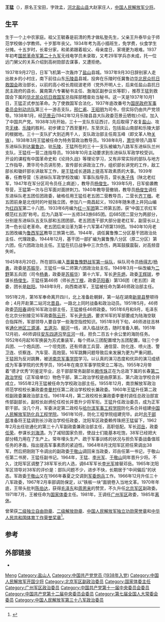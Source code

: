 {{Otheruses|王猛 (消歧义)}}

'''王猛'''（{{bd|1920年|5月29日|2007年|6月29日|catIdx=Wang王猛}}），原名王宝田，字效孟，[[河北省|河北]][[盐山县|盐山县]]大赵家庄人，[[中国人民解放军少将|中国人民解放军少将]]。

== 生平 ==
生于一个上中农家庭。祖父王毓春是前清的秀才做私塾先生，父亲王升泰毕业于师范学校做小学教师。十岁那年丧父。1934年考为高小插班生，免学费，伙食学生分摊。十五岁时，长辈分家，和弟弟跟着祖父、母亲度日，家境更为艰难。1937年初考[[国民革命军第二十九军|国民革命军第二十九军]]无线电学员未录取，又考29军学兵亦未成，托一位远门舅父的关系介绍到高树勋部去谋事，又遭拒绝。

1937年9月27日，日军飞机第一次轰炸了[[盐山县|盐山]]县城。1937年9月30日辞别家人走出故乡的小村庄，南下前往山东[[乐陵县|乐陵县]]县城，投奔在乐陵时任冀鲁边[[华北民众抗日救国会|华北民众抗日救国会]]政治部长，以前的高小校长周砚波老师（党外开明人士，后来任盐山县抗日民主政府的县长、冀南第六专署秘书主任、渤海区副参议长等职），推荐王猛到救国会下属的[[华北民众抗日救国军|华北民众抗日救国军]]总指挥部稽查处当秘书。这一天是1937年10月1日，王猛正式参加革命。为了使救国军合法化，1937年底改番号为[[国民政府军事委员会|国民政府军事委员会]][[别动总队|别动总队]]第三十一游击支队，[[邢仁甫|邢仁甫]]、[[王昭明|王昭明]]为司令，但实际仍由共产党领导。1938年1月，经[[范景云|范景云]](1942年12月乐陵县县大队政委范景云牺牲)介绍，加入了中国共产党。1938年3月开始，三十一支队东征西讨，先后取得了收复[[盐山县|盐山]]、攻克[[无棣|无棣]]、[[乐陵|乐陵]]的胜利，初步建立了西至董村，东至庆云，包括盐山南部和乐陵大部的根据地。三十一支队扩大到近两千人，支队政治部主任周玉峰（即文革人物[[关锋|关锋]]）。1938年3月王猛被任命为特务营政治教导员。1938年8月，[[萧华|萧华]]带领八路军东进纵队到达[[冀鲁边|冀鲁边]]，驻[[乐陵|乐陵]]，王猛所在的三十一支队被编为八路军东进纵队兰州支队，王猛任一营二连指导员。1938年10月主动要求到东进纵队军政学校受训。开设的课程有中国革命史和《论持久战》等理论学习，又有非常实际的部队与地方工作指导，萧华司令员讲形势，宣传部长讲政治工作，组织部长讲党的工作，敌工部长和锄奸部长讲敌军工作，是王猛成长道路上提高军政素质的大事。1939年春，任教导营（东进纵队军政学校改编）军事队指导员，营长[[朱子伟|朱子伟]]（陕北老红军，1947年在军分区司令员任上病逝），教导员[[杨俊生|杨俊生]]。1939年5月，日军偷袭教导营，王猛第一次与日军面对面拼刺刀。1940年教导营撤销，教导员[[杨俊生_(1916年)|杨俊生]]调任东进纵队老五团任团政委，破格任用王猛任老五团二营教导员，二营长[[齐丁根|齐丁根]]。老五团前身是北伐时的叶挺独立团，参加八一南昌起义，1928年随朱德上井冈山编为[[红四军|红四军]]第二十八团，1933年6月编为[[红一军团|红一军团]]第二师第五团，获“中国工农红军模范红五团”称号。后为八路军一一五师343旅685团。后685团二营分为两部分，分别是东进纵队五支队部和五团团部。老五团连干部大部分是老红军，副营长以上清一色长征老革命。老五团后来沿革为第十六军第47师第139团。1940年10月老五团改编为[[鲁西军区|鲁西军区]]教导三旅第七团。1944年，调任冀鲁豫二分区基干团政治处主任、代理政委。1944年12月，基干团一部扩编为冀鲁豫八分区（原二分区）第六团，任六团政治处主任。王猛在抗日战争中三次负伤，两耳鼓膜震裂，对高频音失听。

1945年8月20日，所在部队编入[[晋冀鲁豫野战军第一纵队|晋冀鲁豫野战军第一纵队]]，纵队司令员[[杨得志|杨得志]]/[[杨勇|杨勇]]，政委是[[苏振华|苏振华]]，王猛任一纵二师第六团政治处主任。1949年3月一纵改编为[[二野|二野]]第五兵团（司令[[杨勇|杨勇]]，政委是[[苏振华|苏振华]]）第十六军，军长[[尹先炳|尹先炳]]，政委[[王辉球|王辉球]]，参谋长[[杨俊生|杨俊生]]。王猛任第46师（师长[[齐丁根|齐丁根]]，政委[[范阳春|范阳春]]）第136团（老五团）政委，团长是[[赵阳|赵阳]]。1949年9月，向西南进军，王猛被任命为第46师政治部主任。

1951年2月，第16军奉命离开四川，北上准备赴朝鲜，第一站在湖南[[新晃县|新晃县]]整顿待命；4月开赴第二站河北[[晋县|晋县]]。一路北上同时战备和政治动员。1951年5月，46师政委[[范阳春|范阳春]]调任16军政治部主任，王猛接任46师政委。1951年6月和9月，毛泽东在北京分别接见16军政委[[陈云开|陈云开]]、军长[[尹先炳|尹先炳]]，要求16军的军部要成为陆海空联合指挥所，军部领导人要自学一些海空指控知识。1951年9月下旬，46师进驻吉林省[[通化地区|通化地区]][[三源浦|三源浦]]、[[五道沟镇|五道沟]]、[[柳河县|柳河]]一线，进入临战状态，随时准备入朝。1951年12月初，46师调往[[安东市|安东]][[四道沟|四道沟]]至[[庄河|庄河]]一线，担负二百五十余公里的海防任务。1952年6月起16军换装为苏式重装军，每个师从三团配置增为五团配置，辖三个步兵团、一个炮兵团、一个坦克团，还有师直工兵营、通信营、防化连、喷火连、警卫连、侦察连、汽车营、高炮营。16军跳舞问题导致后来发展为更为严重问题。王猛因为反对跳舞，被送[[南京军事学院|南京军事学院]]学习。以认真的演习态度和优异的演习成绩成为军事学院的优秀学员，1954年在南京军事学院荣立二等功。1955年2月带着“德才优秀”的鉴定毕业，总干部部常务副部长[[赖传珠|赖传珠]]正在为总政下属的长春[[中国人民解放军第二政治学校|第二政治学校]]（正军级单位）物色干部，第二政治学校是由原第五、第六政治学校合并成立，1955年2月王猛被任命为学校政治部主任。1955年12月，南京解放军政治师范学校校长兼政委[[李曼村|李曼村]]任第二政治学校校长兼政委。1960年王猛升任第二政校副政委兼政治部主任。1961年4月，第二政校校长兼政委李曼村调任总政治部宣传部副部长，副校长赵炳伦任校长并晋升少将军衔。王猛升任政治委员，成为正军职干部。没几个月，军委决定第二政校与[[哈尔滨军事工程学院|哈尔滨军事工程学院]]防化系合并组建[[中国人民解放军防化兵工程学院|中国人民解放军防化兵工程学院]]。1961年10月，防化工程学院组建完毕。此时[[总干部部|总干部部]]准备将王猛调到长沙政治学校任政委，沈阳军区政委赖传珠把王猛留下，1962年2月出任驻通化的第三十八军副政委兼政治部主任，高职低配。军长[[邓岳|邓岳]]，政委[[任荣|任荣]]，参谋长[[刘海清|刘海清]]。为了减轻国家负担，使战士们能基本吃饱，38军已经把大部分精力用在了生产上。常年埋头生产、疏于军事训练的状况与担负军委战备值班任务的矛盾，指出提高军事素质的紧迫性。1964年8月沈阳军区把任荣调出38军，然后把刚刚下令调出的副政委[[于敬山|于敬山]]调回来当政委，邓岳任第一书记，于敬山任第二书房，王猛任副书记。1964年，王猛、[[李光军|李光军]]、[[于敬山|于敬山]]同年晋升少将。不久，沈阳军区调整了38军军长的人选，调64军军长[[李光军|李光军]]接替邓岳。1965年沈阳军区领导对38军的评价是：部队问题不少，进步不快，长期居于“中间偏后”的状态。军政委[[于敬山|于敬山]]又在1966年春夏之交调到[[军委炮兵|军委炮兵]]工作。1966年12月升任三十八军政委，1967年2月率部调防保定，以“铁板一块”面貌卷入当地文革。1970年年底，王带头批判[[陈伯达|陈伯达]]，获得[[毛泽东|毛泽东]]和[[周恩来|周恩来]]的赞赏，不久升任[[北京军区|北京军区]]副政委。1971年7月，王被任命为[[国家体委|国家体委]]主任。1981年，王调任[[广州军区|广州军区]]政委，1985年[[离休|离休]]。

曾荣获[[独立自由勋章|二级独立自由勋章]]、[[解放勋章|二级解放勋章]]、[[中国人民解放军独立功勋荣誉章|中国人民解放军独立功勋荣誉章]]和[[中华人民共和国体育工作荣誉奖章|中华人民共和国体育工作荣誉奖章]]<ref>{{cite web|title=王猛同志生平|url=http://www.southcn.com/news/gdnews/nanyuedadi/200707090012.htm|publisher=南方网|accessdate=2012-01-27|deadurl=yes|archiveurl=https://web.archive.org/web/20110122073252/http://www.southcn.com/news/gdnews/nanyuedadi/200707090012.htm|archivedate=2011-01-22}}</ref>。

== 参考 ==
{{reflist}}

== 外部链接 ==
*{{cite journal|author1=俞虎|author2=苏南|title=王猛与奥运会|journal=炎黄春秋|date=2015|issue=10|url=http://www.yhcqw.com/html/rwz/2015/109/151092239A8GC8998494HDHD3J8JECI15.html|author=|access-date=2017-06-03|archive-url=https://web.archive.org/web/20160812161626/http://yhcqw.com/html/rwz/2015/109/151092239A8GC8998494HDHD3J8JECI15.html|archive-date=2016-08-12|dead-url=yes}}

{{第5届国务院}}

{{Authority control}}
{{DEFAULTSORT:Wang王猛}}
[[Category:王姓|Meng]]
[[Category:盐山人|Category:盐山人]]
[[Category:中国共产党党员_(1938年入党)|Category:中国共产党党员 (1938年入党)]]
[[Category:中国人民解放军开国少将|Category:中国人民解放军开国少将]]
[[Category:北京军区副政治委员|Category:北京军区副政治委员]]
[[Category:国家体委主任|Category:国家体委主任]]
[[Category:广州军区政治委员|Category:广州军区政治委员]]
[[Category:中国共产党第十一届中央委员会委员|Category:中国共产党第十一届中央委员会委员]]
[[Category:中国共产党第十二届中央委员会委员|Category:中国共产党第十二届中央委员会委员]]
[[Category:第七届全国人大常委会委员|Category:第七届全国人大常委会委员]]
[[Category:中国人民解放军第三十八军政治委员|Category:中国人民解放军第三十八军政治委员]]